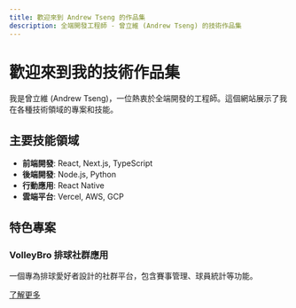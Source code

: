 ```yaml
---
title: 歡迎來到 Andrew Tseng 的作品集
description: 全端開發工程師 - 曾立維 (Andrew Tseng) 的技術作品集
---
```


# 歡迎來到我的技術作品集

我是曾立維 (Andrew Tseng)，一位熱衷於全端開發的工程師。這個網站展示了我在各種技術領域的專案和技能。

## 主要技能領域

- **前端開發**: React, Next.js, TypeScript
- **後端開發**: Node.js, Python
- **行動應用**: React Native
- **雲端平台**: Vercel, AWS, GCP

## 特色專案

### VolleyBro 排球社群應用

一個專為排球愛好者設計的社群平台，包含賽事管理、球員統計等功能。

[了解更多](/zh-tw/docs/projects/volleybro)